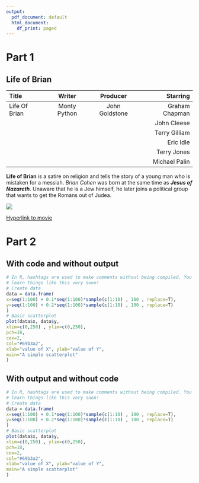 ```yaml
---
output:
  pdf_document: default
  html_document:
    df_print: paged
---
```

# Part 1
## Life of Brian
Title|Writer|Producer|Starring
:---|:---:|:---:|---:
|Life Of Brian|Monty Python|John Goldstone|Graham Chapman
||||John Cleese
||||Terry Gilliam
||||Eric Idle
||||Terry Jones
||||Michael Palin

**Life of Brian** is a satire on religion and tells the story of a young man who is mistaken for a messiah. _Brian Cohen_ was born at the same time as **_Jesus of Nazareth_**. Unaware that he is a Jew himself, he later joins a political group that wants to get the Romans out of Judea.

![](.\Lifeofbrianfilmposter.jpg)

[Hyperlink to movie](https://en.wikipedia.org/wiki/Monty_Python%27s_Life_of_Brian)


# Part 2

## With code and without output

```r
# In R, hashtags are used to make comments without being compiled. You will
# learn things like this very soon!
# Create data
data = data.frame(
x=seq(1:100) + 0.1*seq(1:100)*sample(c(1:10) , 100 , replace=T),
y=seq(1:100) + 0.2*seq(1:100)*sample(c(1:10) , 100 , replace=T)
)
# Basic scatterplot
plot(data$x, data$y,
xlim=c(0,250) , ylim=c(0,250),
pch=18,
cex=2,
col="#69b3a2",
xlab="value of X", ylab="value of Y",
main="A simple scatterplot"
)

```


## With output and without code

```r
# In R, hashtags are used to make comments without being compiled. You will
# learn things like this very soon!
# Create data
data = data.frame(
x=seq(1:100) + 0.1*seq(1:100)*sample(c(1:10) , 100 , replace=T),
y=seq(1:100) + 0.2*seq(1:100)*sample(c(1:10) , 100 , replace=T)
)
# Basic scatterplot
plot(data$x, data$y,
xlim=c(0,250) , ylim=c(0,250),
pch=18,
cex=2,
col="#69b3a2",
xlab="value of X", ylab="value of Y",
main="A simple scatterplot"
)
```

